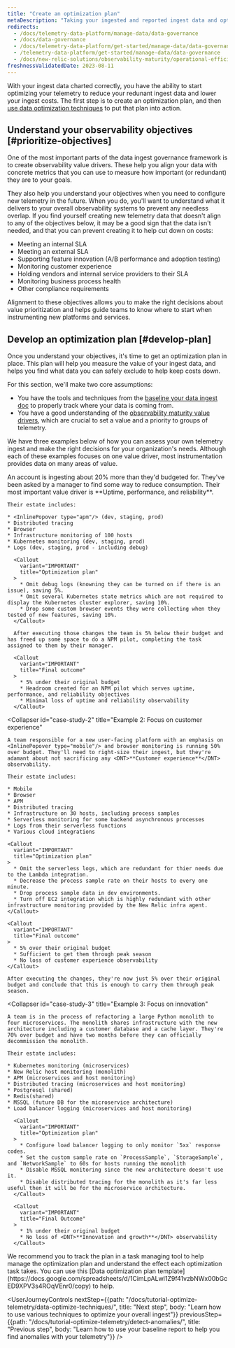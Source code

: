 ```yaml
---
title: "Create an optimization plan"
metaDescription: "Taking your ingested and reported ingest data and optimizing it."
redirects:
  - /docs/telemetry-data-platform/manage-data/data-governance
  - /docs/data-governance
  - /docs/telemetry-data-platform/get-started/manage-data/data-governance
  - /telemetry-data-platform/get-started/manage-data/data-governance
  - /docs/new-relic-solutions/observability-maturity/operational-efficiency/dg-optimizing
freshnessValidatedDate: 2023-08-11
---
```


With your ingest data charted correctly, you have the ability to start optimizing your telemetry to reduce your redunant ingest data and lower your  ingest costs. The first step is to create an optimization plan, and then [use data optimization techniques](/docs/tutorial-optimize-telemetry/data-optimize-techniques) to put that plan into action.

## Understand your observability objectives [#prioritize-objectives]

One of the most important parts of the data ingest governance framework is to create observability value drivers. These help you align your data with concrete metrics that you can use to measure how important (or redundant) they are to your goals.

They also help you understand your objectives when you need to configure new telemetry in the future. When you do, you'll want to understand what it delivers to your overall observability systems to prevent any needless overlap. If you find yourself creating new telemetry data that doesn't align to any of the objectives below, it may be a good sign that the data isn't needed, and that you can prevent creating it to help cut down on costs:

* Meeting an internal SLA
* Meeting an external SLA
* Supporting feature innovation (A/B performance and adoption testing)
* Monitoring customer experience
* Holding vendors and internal service providers to their SLA
* Monitoring business process health
* Other compliance requirements

Alignment to these objectives allows you to make the right decisions about value prioritization and helps guide teams to know where to start when instrumenting new platforms and services.

## Develop an optimization plan [#develop-plan]

Once you understand your objectives, it's time to get an optimization plan in place. This plan will help you measure the value of your ingest data, and helps you find what data you can safely exclude to help keep costs down.

For this section, we'll make two core assumptions:

* You have the tools and techniques from the [baseline your data ingest doc](/docs/new-relic-solutions/observability-maturity/operational-efficiency/dg-baselining) to properly track where your data is coming from.
* You have a good understanding of the [observability maturity value drivers](/docs/new-relic-solutions/observability-maturity/introduction), which are crucial to set a value and a priority to groups of telemetry.

We have three examples below of how you can assess your own telemetry ingest and make the right decisions for your organization's needs. Although each of these examples focuses on one value driver, most instrumentation provides data on many areas of value.

<CollapserGroup>
  <Collapser
    id="case-study-1"
    title="Example 1: Focus on uptime and reliability"
  >
    An account is ingesting about 20% more than they'd budgeted for. They've been asked by a manager to find some way to reduce consumption. Their most important value driver is <DNT>**Uptime, performance, and reliability**</DNT>.

    Their estate includes:

    * <InlinePopover type="apm"/> (dev, staging, prod)
    * Distributed tracing
    * Browser
    * Infrastructure monitoring of 100 hosts
    * Kubernetes monitoring (dev, staging, prod)
    * Logs (dev, staging, prod - including debug)

      <Callout
        variant="IMPORTANT"
        title="Optimization plan"
      >
        * Omit debug logs (knowning they can be turned on if there is an issue), saving 5%.
        * Omit several Kubernetes state metrics which are not required to display the Kubernetes cluster explorer, saving 10%.
        * Drop some custom browser events they were collecting when they tested of new features, saving 10%.
      </Callout>

      After executing those changes the team is 5% below their budget and has freed up some space to do a NPM pilot, completing the task assigned to them by their manager.

      <Callout
        variant="IMPORTANT"
        title="Final outcome"
      >
        * 5% under their original budget
        * Headroom created for an NPM pilot which serves uptime, performance, and reliability objectives
        * Minimal loss of uptime and reliability observability
      </Callout>
  </Collapser>

  <Collapser
    id="case-study-2"
    title="Example 2: Focus on customer experience"
  >
    A team responsible for a new user-facing platform with an emphasis on <InlinePopover type="mobile"/> and browser monitoring is running 50% over budget. They'll need to right-size their ingest, but they're adamant about not sacrificing any <DNT>**Customer experience**</DNT> observability.

    Their estate includes:

    * Mobile
    * Browser
    * APM
    * Distributed tracing
    * Infrastructure on 30 hosts, including process samples
    * Serverless monitoring for some backend asynchronous processes
    * Logs from their serverless functions
    * Various cloud integrations

    <Callout
      variant="IMPORTANT"
      title="Optimization plan"
    >
      * Omit the serverless logs, which are redundant for thier needs due to the Lambda integration.
      * Decrease the process sample rate on their hosts to every one minute.
      * Drop process sample data in dev environments.
      * Turn off EC2 integration which is highly redundant with other infrastructure monitoring provided by the New Relic infra agent.
    </Callout>

    <Callout
      variant="IMPORTANT"
      title="Final outcome"
    >
      * 5% over their original budget
      * Sufficient to get them through peak season
      * No loss of customer experience observability
    </Callout>

    After executing the changes, they're now just 5% over their original budget and conclude that this is enough to carry them through peak season.
  </Collapser>

  <Collapser
    id="case-study-3"
    title="Example 3: Focus on innovation"
  >
    A team is in the process of refactoring a large Python monolith to four microservices. The monolith shares infrastructure with the new architecture including a customer database and a cache layer. They're 70% over budget and have two months before they can officially decommission the monolith.

    Their estate includes:

    * Kubernetes monitoring (microservices)
    * New Relic host monitoring (monolith)
    * APM (microservices and host monitoring)
    * Distributed tracing (microservices and host monitoring)
    * Postgresql (shared)
    * Redis(shared)
    * MSSQL (future DB for the microservice architecture)
    * Load balancer logging (microservices and host monitoring)

      <Callout
        variant="IMPORTANT"
        title="Optimization plan"
      >
        * Configure load balancer logging to only monitor `5xx` response codes.
        * Set the custom sample rate on `ProcessSample`, `StorageSample`, and `NetworkSample` to 60s for hosts running the monolith
        * Disable MSSQL monitoring since the new architecture doesn't use it.
        * Disable distributed tracing for the monolith as it's far less useful then it will be for the microservice architecture.
      </Callout>

      <Callout
        variant="IMPORTANT"
        title="Final Outcome"
      >
        * 1% under their original budget
        * No loss of <DNT>**Innovation and growth**</DNT> observability
      </Callout>
  </Collapser>
</CollapserGroup>

<Callout variant="tip">
  We recommend you to track the plan in a task managing tool to help manage the optimization plan and understand the effect each optimization task takes. You can use this [Data optimization plan template](https://docs.google.com/spreadsheets/d/1CimLpALwl1Z9f41vzbNWx00bGcED9XPV3s4ROqVEnr0/copy) to help.
</Callout>

<UserJourneyControls
  nextStep={{path: "/docs/tutorial-optimize-telemetry/data-optimize-techniques/", title: "Next step", body: "Learn how to use various techniques to optimize your overall ingest"}}
  previousStep={{path: "/docs/tutorial-optimize-telemetry/detect-anomalies/", title: "Previous step", body: "Learn how to use your baseline report to help you find anomalies with your telemetry"}}
/>
